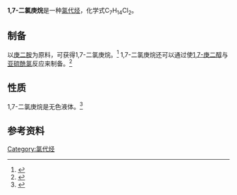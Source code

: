 {{Chembox
 | ImageFile= 1,7-Dichloroheptane.svg
 | OtherNames    = 
|Section1={{Chembox Identifiers
 | CASNo             = 821-76-1
 | EC-number       = 679-692-7
 | PubChem         = 69965
 | ChemSpider      = 63157
|SMILES=ClCCCCCCCCl
}}
|Section2={{Chembox Properties
| Appearance= 无色液体<ref name="TCI" />
 | Formula= C<sub>7</sub>H<sub>14</sub>Cl<sub>2</sub>
 | MolarMass    = 169.09 
 | Density= 1.04 g/cm<sup>3</sup><ref name="David R. Lide" />
 | BoilingPt= 124 °C<ref name="David R. Lide">{{Literatur| Autor=David R. Lide | Titel=CRC Handbook of Chemistry and Physics A Ready-reference Book of Chemical and Physical Data | Verlag=CRC Press | ISBN=978-0-8493-0595-5 | Jahr=1995 | Seiten=170 }}</ref>
}}
|Section8={{Chembox Related
|OtherCpds=[[1,6-二氯己烷|1,6-二氯己烷]]<br />[[1,8-二氯辛烷|1,8-二氯辛烷]]
}}
}}

'''1,7-二氯庚烷'''是一种[[氯代烃|氯代烃]]，化学式C<sub>7</sub>H<sub>14</sub>Cl<sub>2</sub>。

== 制备 ==
以[[庚二胺|庚二胺]]为原料，可获得1,7-二氯庚烷。<ref>{{Literatur| Autor= | Titel=Houben-Weyl Methods of Organic Chemistry Vol. IV, 2nd Edition Nitrogen Compounds, Organometallics | Verlag=Georg Thieme Verlag | ISBN=3-13-199242-5 | Jahr=2014  | Seiten=450 }}</ref> 1,7-二氯庚烷还可以通过使[[1,7-庚二醇|1,7-庚二醇]]与[[亚硫酰氯|亚硫酰氯]]反应来制备。<ref name="David Joseph Garfagnoli">{{Literatur| Autor=David Joseph Garfagnoli | Titel=Synthesis of Alpha-esters of 1,2,3-propanetricarboxylic Acid: GCMS Analysis ... | Verlag= | ISBN= | Jahr=1984  | Seiten=60 }}</ref>

== 性质==
1,7-二氯庚烷是无色液体。<ref name="TCI">{{TCI Europe|D1030|Name=1,7-Dichloroheptane|Date=29-10-2018}}</ref>

== 参考资料==
{{reflist}}
{{α,ω-二卤代烃}}
[[Category:氯代烃|Category:氯代烃]]